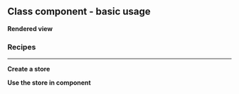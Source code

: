 


<Meta
	title="React/Class component/Basic usage"
	parameters={defaultDocParams()}
/>

## Class component - basic usage

**Rendered view**

<Canvas className="custom-docs-story">
	<CCBasicUsage />
</Canvas>

### Recipes

---

**Create a store**

<CodeView
	componentName="CCStore"
	jsContent={StateJsContent}
	tsContent={StateTsContent}
/>

**Use the store in component**

<CodeView
	componentName="CCBasicUsage"
	jsContent={BasicUsageJsContent}
	tsContent={BasicUsageTsContent}
/>
